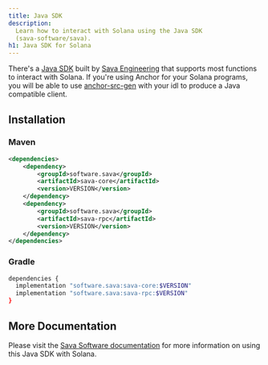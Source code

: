 ```yaml
---
title: Java SDK
description:
  Learn how to interact with Solana using the Java SDK
  (sava-software/sava).
h1: Java SDK for Solana
---
```


There's a [Java SDK](https://sava.software/welcome) built by 
[Sava Engineering](https://sava.engineering/) that supports most functions to 
interact with Solana. If you're using Anchor for your Solana programs, you will 
be able to use [anchor-src-gen](https://sava.software/utilities/anchor-src-gen) 
with your idl to produce a Java compatible client.

## Installation

### Maven

```xml  title="pom.xml"
<dependencies>
    <dependency>
        <groupId>software.sava</groupId>
        <artifactId>sava-core</artifactId>
        <version>VERSION</version>
    </dependency>
    <dependency>
        <groupId>software.sava</groupId>
        <artifactId>sava-rpc</artifactId>
        <version>VERSION</version>
    </dependency>
</dependencies>
```

### Gradle

```bash  title="build.gradle"
dependencies {
  implementation "software.sava:sava-core:$VERSION"
  implementation "software.sava:sava-rpc:$VERSION"
}
```

## More Documentation

Please visit the [Sava Software documentation](https://sava.software/welcome) 
for more information on using this Java SDK with Solana.
